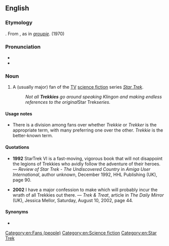 ==English==

===Etymology===
{{suffix|en|Trek|ie}}.
From ''{{w|lang=en|Star Trek}}'', as in ''[[groupie]]''. (1970)

===Pronunciation===
* {{IPA|en|/ˈtɹɛki/}}
* {{rhymes|en|ɛki}}

===Noun===
{{en-noun}}

# {{lb|en|fandom}} A (usually major) fan of the [[TV]] [[science fiction]] series ''[[Star Trek]]''.
#: ''Not all '''Trekkies''' go around speaking Klingon and making endless references to the original ''Star Trek'' series.''

====Usage notes====
* There is a division among fans over whether ''Trekkie'' or ''Trekker'' is the appropriate term, with many preferring one over the other. ''Trekkie'' is the better-known term.

====Quotations====
* '''1992''' StarTrek VI is a fast-moving, vigorous book that will not disappoint the legions of Trekkies who avidly follow the adventure of their heroes. &mdash; ''Review of Star Trek - The Undiscovered Country'' in ''Amiga User International'', author unknown, December 1992, HHL Publishing (UK), page 90.

* '''2002''' I have a major confession to make which will probably incur the wrath of all Trekkies out there. &mdash; ''Trek & Treat'', article in ''The Daily Mirror'' (UK), Jessica Mellor, Saturday, August 10, 2002, page 44.

====Synonyms====
* {{l|en|Trekker}}

[[Category:en:Fans (people)]]
[[Category:en:Science fiction]]
[[Category:en:Star Trek]]
